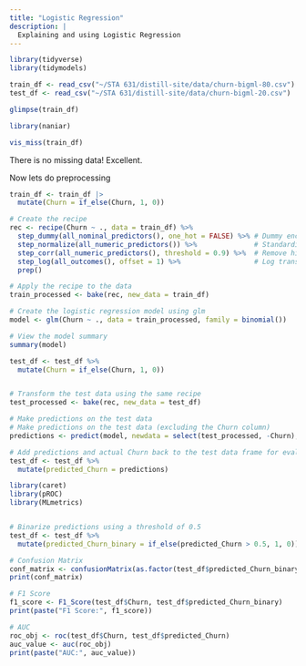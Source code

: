 ```yaml
---
title: "Logistic Regression"
description: |
  Explaining and using Logistic Regression 
---
```


```r
library(tidyverse)
library(tidymodels)
```



```r
train_df <- read_csv("~/STA 631/distill-site/data/churn-bigml-80.csv")
test_df <- read_csv("~/STA 631/distill-site/data/churn-bigml-20.csv")
```

```r
glimpse(train_df)
```
```r
library(naniar)

vis_miss(train_df)
```
There is no missing data! Excellent. 

Now lets do preprocessing

```r
train_df <- train_df |>
  mutate(Churn = if_else(Churn, 1, 0))

# Create the recipe
rec <- recipe(Churn ~ ., data = train_df) %>%
  step_dummy(all_nominal_predictors(), one_hot = FALSE) %>% # Dummy encode categorical variables
  step_normalize(all_numeric_predictors()) %>%              # Standardize continuous variables
  step_corr(all_numeric_predictors(), threshold = 0.9) %>%  # Remove highly correlated variables
  step_log(all_outcomes(), offset = 1) %>%                  # Log transform skewed distributions
  prep()

# Apply the recipe to the data
train_processed <- bake(rec, new_data = train_df)

```


```r
# Create the logistic regression model using glm
model <- glm(Churn ~ ., data = train_processed, family = binomial())

# View the model summary
summary(model)
```
```r
test_df <- test_df %>%
  mutate(Churn = if_else(Churn, 1, 0))


# Transform the test data using the same recipe
test_processed <- bake(rec, new_data = test_df)

# Make predictions on the test data
# Make predictions on the test data (excluding the Churn column)
predictions <- predict(model, newdata = select(test_processed, -Churn), type = "response")

# Add predictions and actual Churn back to the test data frame for evaluation
test_df <- test_df %>%
  mutate(predicted_Churn = predictions)

```

```r
library(caret)
library(pROC)
library(MLmetrics)


# Binarize predictions using a threshold of 0.5
test_df <- test_df %>%
  mutate(predicted_Churn_binary = if_else(predicted_Churn > 0.5, 1, 0))

# Confusion Matrix
conf_matrix <- confusionMatrix(as.factor(test_df$predicted_Churn_binary), as.factor(test_df$Churn))
print(conf_matrix)

# F1 Score
f1_score <- F1_Score(test_df$Churn, test_df$predicted_Churn_binary)
print(paste("F1 Score:", f1_score))

# AUC
roc_obj <- roc(test_df$Churn, test_df$predicted_Churn)
auc_value <- auc(roc_obj)
print(paste("AUC:", auc_value))
```

